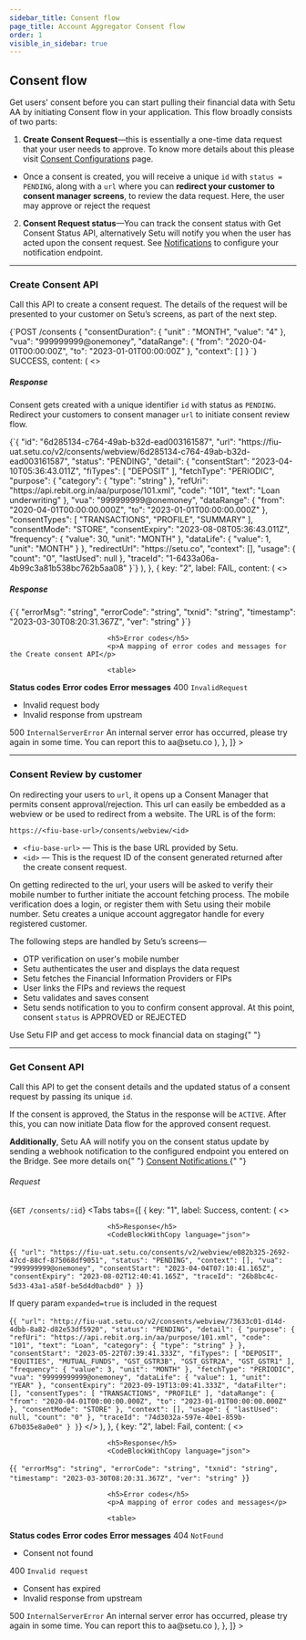```yaml
---
sidebar_title: Consent flow
page_title: Account Aggregator Consent flow
order: 1
visible_in_sidebar: true
---
```


## Consent flow

Get users' consent before you can start pulling their financial data with Setu AA by initiating Consent flow in your application. This flow broadly consists of two parts:

1.  **Create Consent Request**—this is essentially a one-time data request that your user needs to approve. To know more details about this please visit [Consent Configurations](/data/account-aggregator/api-integration/consent-configurations) page.
- Once a consent is created, you will receive a unique `id` with `status = PENDING`, along with a `url` where you can **redirect your customer to consent manager screens**, to review the data request. Here, the user may approve or reject the request

2. **Consent Request status**—You can track the consent status with Get Consent Status API, alternatively Setu will notify you when the user has acted upon the consent request. See [Notifications](/data/account-aggregator/api-integration/notifications) to configure your notification endpoint.

<hr class="primary" />

### Create Consent API

Call this API to create a consent request. The details of the request will be presented to your customer on Setu’s screens, as part of the next step.

<CodeBlockWithCopy language="json">
{`POST /consents
{ 
  "consentDuration": {
    "unit" : "MONTH", 
    "value": "4"
  },
  "vua":  "999999999@onemoney",
  "dataRange": {
      "from": "2020-04-01T00:00:00Z",
      "to": "2023-01-01T00:00:00Z"
  },
  "context": [
  ]
}
`}
</CodeBlockWithCopy>
<Row>
    <Portion desktopSpan="whole">
        <Tabs
            tabs={[
                {
                    key: "1",
                    label: <Badge type="success">SUCCESS</Badge>,
                    content: (
                        <>
                            <h5>Response</h5>
                            <p>Consent gets created with a unique identifier <code>id</code> with status as <code>PENDING</code>. Redirect your customers to consent manager <code>url</code> to initiate consent review flow.</p>
                            <CodeBlockWithCopy language="json">
  {`{
    "id": "6d285134-c764-49ab-b32d-ead003161587",
    "url": "https://fiu-uat.setu.co/v2/consents/webview/6d285134-c764-49ab-b32d-ead003161587",
    "status": "PENDING",
    "detail": {
        "consentStart": "2023-04-10T05:36:43.011Z",
        "fiTypes": [
            "DEPOSIT"
        ],
        "fetchType": "PERIODIC",
        "purpose": {
            "category": {
                "type": "string"
            },
            "refUri": "https://api.rebit.org.in/aa/purpose/101.xml",
            "code": "101",
            "text": "Loan underwriting"
        },
        "vua": "999999999@onemoney",
        "dataRange": {
            "from": "2020-04-01T00:00:00.000Z",
            "to": "2023-01-01T00:00:00.000Z"
        },
        "consentTypes": [
            "TRANSACTIONS",
            "PROFILE",
            "SUMMARY"
        ],
        "consentMode": "STORE",
        "consentExpiry": "2023-08-08T05:36:43.011Z",
        "frequency": {
            "value": 30,
            "unit": "MONTH"
        },
        "dataLife": {
            "value": 1,
            "unit": "MONTH"
        }
    },
    "redirectUrl": "https://setu.co",
    "context": [],
    "usage": {
        "count": "0",
        "lastUsed": null
    },
    "traceId": "1-6433a06a-4b99c3a81b538bc762b5aa08"
}`}
</CodeBlockWithCopy>
                        </>
                    ),
                },
                {
                    key: "2",
                    label: <Badge type="failure">FAIL</Badge>,
                    content: (
                        <>
                            <h5>Response</h5>
                            <CodeBlockWithCopy language="json">
{`{
  "errorMsg": "string",
  "errorCode": "string",
  "txnid": "string",
  "timestamp": "2023-03-30T08:20:31.367Z",
  "ver": "string"
}`}
</CodeBlockWithCopy>
                           
                            <h5>Error codes</h5>
                            <p>A mapping of error codes and messages for the Create consent API</p>
                            
                            <table>
  <tr>
    <th>
      <strong>Status codes</strong>
    </th>
    <th>
      <strong>Error codes</strong>
    </th>
    <th>
      <strong>Error messages</strong>
    </th>
  </tr>
  <tr>
    <td>400</td>
    <td><code>InvalidRequest</code></td>
    <td>
      <ul>
        <li>Invalid request body</li>
        <li>Invalid response from upstream</li>
      </ul>
    </td>
  </tr>
  <tr>
    <td>500</td>
    <td><code>InternalServerError</code></td>
    <td>
      An internal server error has occurred, please try again in some time. You can report this to aa@setu.co
    </td>
  </tr>
</table>
                        </>
                    ),
                },
            ]}
        ></Tabs>
    </Portion>
</Row>

<hr class="primary" />

### Consent Review by customer

On redirecting your users to `url`, it opens up a Consent Manager that permits consent approval/rejection. This url can easily be embedded as a webview or be used to redirect from a website. The URL is of the form:

`https://<fiu-base-url>/consents/webview/<id>`

- `<fiu-base-url>` — This is the base URL provided by Setu.
- `<id>` — This is the request ID of the consent generated returned after the create consent request.

On getting redirected to the url, your users will be asked to verify their mobile number to further initiate the account fetching process. The mobile verification does a login, or register them with Setu using their mobile number. Setu creates a unique account aggregator handle for every registered customer.

The following steps are handled by Setu’s screens—

- OTP verification on user's mobile number
- Setu authenticates the user and displays the data request
- Setu fetches the Financial Information Providers or FIPs
- User links the FIPs and reviews the request
- Setu validates and saves consent
- Setu sends notification to you to confirm consent approval. At this point, consent `status` is APPROVED or REJECTED

<Callout type="tip">
  Use Setu FIP and get access to mock financial data on staging{" "}
</Callout>

<hr class="primary" />

### Get Consent API

Call this API to get the consent details and the updated status of a consent request by passing its unique `id`.

If the consent is approved, the Status in the response will be `ACTIVE`. After this, you can now initiate Data flow for the approved consent request.

<Callout type="highlight">
  <strong>Additionally</strong>, Setu AA will notify you on the consent status
  update by sending a webhook notification to the configured endpoint you
  entered on the Bridge. See more details on{" "}
  <a href="/data/account-aggregator/api-integration/notifications">
    Consent Notifications
  </a>
</Callout>{" "}

<br />

###### Request

<CodeBlockWithCopy language="json">{` GET /consents/:id `}</CodeBlockWithCopy>
<Row>
    <Portion desktopSpan="whole">
        <Tabs
            tabs={[
                {
                    key: "1",
                    label: <Badge type="success">Success</Badge>,
                    content: (
                        <>
                            
                            
                            <h5>Response</h5>
                            <CodeBlockWithCopy language="json">
  {`{
    "url": "https://fiu-uat.setu.co/consents/v2/webview/e082b325-2692-47cd-88cf-875068df9051",
    "status": "PENDING",
    "context": [],
    "vua": "999999999@onemoney",
    "consentStart": "2023-04-04T07:10:41.165Z",
    "consentExpiry": "2023-08-02T12:40:41.165Z",
    "traceId": "26b8bc4c-5d33-43a1-a58f-be5d4d0acbd0"
}
}`}
</CodeBlockWithCopy>
                            <p> If query param <code>expanded=true</code> is included in the request</p>
                            <CodeBlockWithCopy language="json">
  {`{
    "url": "http://fiu-uat.setu.co/v2/consents/webview/73633c01-d14d-4dbb-8a82-d82e53df5920",
    "status": "PENDING",
    "detail": {
        "purpose": {
            "refUri": "https://api.rebit.org.in/aa/purpose/101.xml",
            "code": "101",
            "text": "Loan",
            "category": {
                "type": "string"
            }
        },
        "consentStart": "2023-05-22T07:39:41.333Z",
        "fiTypes": [
            "DEPOSIT",
            "EQUITIES",
            "MUTUAL_FUNDS",
            "GST_GSTR3B",
            "GST_GSTR2A",
            "GST_GSTR1"
        ],
        "frequency": {
            "value": 3,
            "unit": "MONTH"
        },
        "fetchType": "PERIODIC",
        "vua": "99999999999@onemoney",
        "dataLife": {
            "value": 1,
            "unit": "YEAR"
        },
        "consentExpiry": "2023-09-19T13:09:41.333Z",
        "dataFilter": [],
        "consentTypes": [
            "TRANSACTIONS",
            "PROFILE"
        ],
        "dataRange": {
            "from": "2020-04-01T00:00:00.000Z",
            "to": "2023-01-01T00:00:00.000Z"
        },
        "consentMode": "STORE"
    },
    "context": [],
    "usage": {
        "lastUsed": null,
        "count": "0"
    },
    "traceId": "74d3032a-597e-40e1-859b-67b035e8a0e0"
}
}`}
</CodeBlockWithCopy>
                        </>
                    ),
                },
                {
                    key: "2",
                    label: <Badge type="failure">Fail</Badge>,
                    content: (
                        <>
                            
                            
                            <h5>Response</h5>
                            <CodeBlockWithCopy language="json">
{`{
  "errorMsg": "string",
  "errorCode": "string",
  "txnid": "string",
  "timestamp": "2023-03-30T08:20:31.367Z",
  "ver": "string"
}`}
</CodeBlockWithCopy>
                            
                            <h5>Error codes</h5>
                            <p>A mapping of error codes and messages</p>
                            
                            <table>
  <tr>
    <th>
      <strong>Status codes</strong>
    </th>
    <th>
      <strong>Error codes</strong>
    </th>
    <th>
      <strong>Error messages</strong>
    </th>
  </tr>
  <tr>
    <td>404</td>
    <td><code>NotFound</code></td>
    <td>
      <ul>
        <li>Consent not found</li>
      </ul>
    </td>
  </tr>
  <tr>
    <td>400</td>
    <td><code>Invalid request</code></td>
    <td>
      <ul>
        <li>Consent has expired</li>
        <li> Invalid response from upstream</li>
      </ul>
    </td>
  </tr>
  <tr>
    <td>500</td>
    <td><code>InternalServerError</code></td>
    <td>
      An internal server error has occurred, please try again in some time. You can report this to aa@setu.co
    </td>
  </tr>
</table>
                        </>
                    ),
                },
            ]}
        ></Tabs>
    </Portion>
</Row>
<WasPageHelpful />
